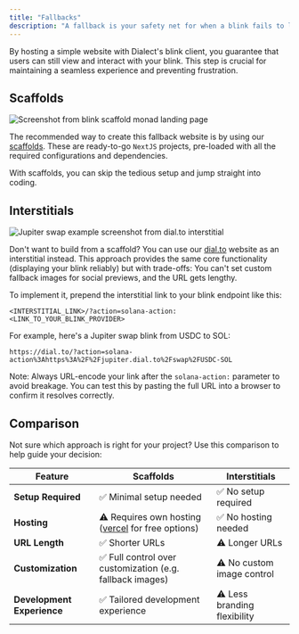```yaml
---
title: "Fallbacks"
description: "A fallback is your safety net for when a blink fails to load or display as intended."
---
```


By hosting a simple website with Dialect's blink client, you guarantee that users can still view and interact with your blink. This step is crucial for maintaining a seamless experience and preventing frustration.

## Scaffolds

<img src="https://res.cloudinary.com/dnxjhra4h/image/upload/f_auto,q_auto/dialect-docs/monad-scaffold-preview.png" alt="Screenshot from blink scaffold monad landing page" />

The recommended way to create this fallback website is by using our [scaffolds](/blinks/blinks-scaffolds/index). These are ready-to-go `NextJS` projects, pre-loaded with all the required configurations and dependencies.

With scaffolds, you can skip the tedious setup and jump straight into coding.

## Interstitials

<img src="https://res.cloudinary.com/dnxjhra4h/image/upload/f_auto,q_auto/dialect-docs/interstitial-jup-usdc-sol.png" alt="Jupiter swap example screenshot from dial.to interstitial" />

Don't want to build from a scaffold? You can use our [dial.to](https://dial.to) website as an interstitial instead. This approach provides the same core functionality (displaying your blink reliably) but with trade-offs: You can't set custom fallback images for social previews, and the URL gets lengthy.

To implement it, prepend the interstitial link to your blink endpoint like this:

```
<INTERSTITIAL_LINK>/?action=solana-action:<LINK_TO_YOUR_BLINK_PROVIDER>
```

For example, here's a Jupiter swap blink from USDC to SOL:

```
https://dial.to/?action=solana-action%3Ahttps%3A%2F%2Fjupiter.dial.to%2Fswap%2FUSDC-SOL
```

Note: Always URL-encode your link after the `solana-action:` parameter to avoid breakage. You can test this by pasting the full URL into a browser to confirm it resolves correctly.

## Comparison

Not sure which approach is right for your project? Use this comparison to help guide your decision:


| Feature | Scaffolds | Interstitials |
|---------|-----------|---------------|
| **Setup Required** | ✅ Minimal setup needed | ✅ No setup required |
| **Hosting** | ⚠️ Requires own hosting ([vercel](https://vercel.com/) for free options) | ✅ No hosting needed |
| **URL Length** | ✅ Shorter URLs | ⚠️ Longer URLs |
| **Customization** | ✅ Full control over customization (e.g. fallback images) | ⚠️ No custom image control |
| **Development Experience** | ✅ Tailored development experience | ⚠️ Less branding flexibility |
